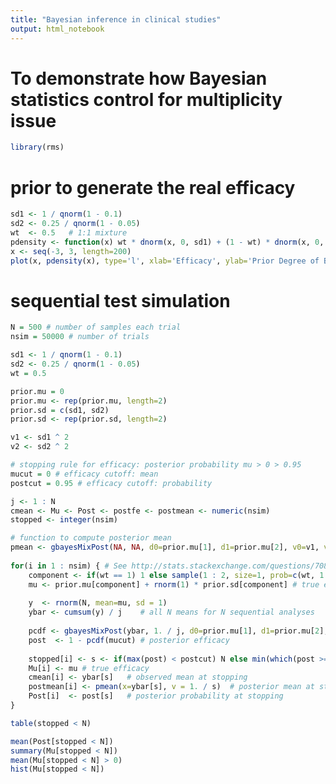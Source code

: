 ```yaml
---
title: "Bayesian inference in clinical studies"
output: html_notebook
---
```


# To demonstrate how Bayesian statistics control for multiplicity issue

```r
library(rms)

```

# prior to generate the real efficacy

```r

sd1 <- 1 / qnorm(1 - 0.1)
sd2 <- 0.25 / qnorm(1 - 0.05)
wt  <- 0.5   # 1:1 mixture
pdensity <- function(x) wt * dnorm(x, 0, sd1) + (1 - wt) * dnorm(x, 0, sd2)
x <- seq(-3, 3, length=200)
plot(x, pdensity(x), type='l', xlab='Efficacy', ylab='Prior Degree of Belief')

```

# sequential test simulation

```r

N = 500 # number of samples each trial
nsim = 50000 # number of trials

sd1 <- 1 / qnorm(1 - 0.1)
sd2 <- 0.25 / qnorm(1 - 0.05)
wt = 0.5

prior.mu = 0
prior.mu <- rep(prior.mu, length=2)
prior.sd = c(sd1, sd2) 
prior.sd <- rep(prior.sd, length=2)

v1 <- sd1 ^ 2
v2 <- sd2 ^ 2

# stopping rule for efficacy: posterior probability mu > 0 > 0.95
mucut = 0 # efficacy cutoff: mean
postcut = 0.95 # efficacy cutoff: probability

j <- 1 : N
cmean <- Mu <- Post <- postfe <- postmean <- numeric(nsim)
stopped <- integer(nsim)

# function to compute posterior mean
pmean <- gbayesMixPost(NA, NA, d0=prior.mu[1], d1=prior.mu[2], v0=v1, v1=v2, mix=wt, what='postmean')
  
for(i in 1 : nsim) { # See http://stats.stackexchange.com/questions/70855
    component <- if(wt == 1) 1 else sample(1 : 2, size=1, prob=c(wt, 1. - wt))
    mu <- prior.mu[component] + rnorm(1) * prior.sd[component] # true efficacy
    
    y  <- rnorm(N, mean=mu, sd = 1)
    ybar <- cumsum(y) / j    # all N means for N sequential analyses
    
    pcdf <- gbayesMixPost(ybar, 1. / j, d0=prior.mu[1], d1=prior.mu[2], v0=v1, v1=v2, mix=wt, what='cdf')
    post  <- 1 - pcdf(mucut) # posterior efficacy
    
    stopped[i] <- s <- if(max(post) < postcut) N else min(which(post >= postcut)) # stopage step
    Mu[i] <- mu # true efficacy
    cmean[i] <- ybar[s]   # observed mean at stopping
    postmean[i] <- pmean(x=ybar[s], v = 1. / s)  # posterior mean at stopping
    Post[i]  <- post[s]   # posterior probability at stopping
}

table(stopped < N)

mean(Post[stopped < N])
summary(Mu[stopped < N])
mean(Mu[stopped < N] > 0)
hist(Mu[stopped < N])

```

